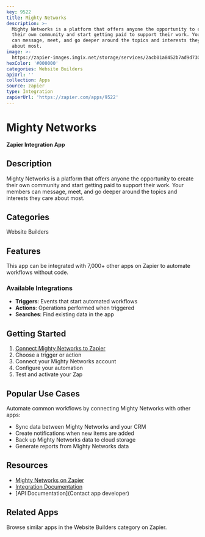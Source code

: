 ```yaml
---
key: 9522
title: Mighty Networks
description: >-
  Mighty Networks is a platform that offers anyone the opportunity to create
  their own community and start getting paid to support their work. Your members
  can message, meet, and go deeper around the topics and interests they care
  about most.
image: >-
  https://zapier-images.imgix.net/storage/services/2acb01a8452b7ad9d7301f0d6a0ce4d8.png?auto=format%2Ccompress&ixlib=python-3.0.0&q=50
hexColor: '#000000'
categories: Website Builders
apiUrl: ''
collection: Apps
source: zapier
type: Integration
zapierUrl: 'https://zapier.com/apps/9522'
---
```

# Mighty Networks

**Zapier Integration App**

## Description

Mighty Networks is a platform that offers anyone the opportunity to create their own community and start getting paid to support their work. Your members can message, meet, and go deeper around the topics and interests they care about most.

## Categories

Website Builders

## Features

This app can be integrated with 7,000+ other apps on Zapier to automate workflows without code.

### Available Integrations

- **Triggers**: Events that start automated workflows
- **Actions**: Operations performed when triggered
- **Searches**: Find existing data in the app

## Getting Started

1. [Connect Mighty Networks to Zapier](https://zapier.com/apps/9522)
2. Choose a trigger or action
3. Connect your Mighty Networks account
4. Configure your automation
5. Test and activate your Zap

## Popular Use Cases

Automate common workflows by connecting Mighty Networks with other apps:

- Sync data between Mighty Networks and your CRM
- Create notifications when new items are added
- Back up Mighty Networks data to cloud storage
- Generate reports from Mighty Networks data

## Resources

- [Mighty Networks on Zapier](https://zapier.com/apps/9522)
- [Integration Documentation](https://zapier.com/apps/9522/integrations)
- [API Documentation](Contact app developer)

## Related Apps

Browse similar apps in the Website Builders category on Zapier.
